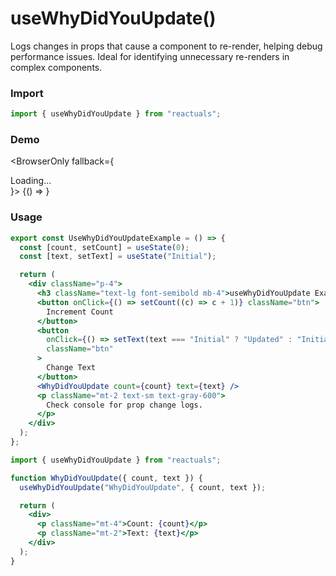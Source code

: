 # useWhyDidYouUpdate()

Logs changes in props that cause a component to re-render, helping debug performance issues. Ideal for identifying unnecessary re-renders in complex components.

### Import

```jsx
import { useWhyDidYouUpdate } from "reactuals";
```

### Demo


<BrowserOnly fallback={<div>Loading...</div>}>
  {() => <UseWhyDidYouUpdateExample />}
</BrowserOnly>

### Usage

```jsx
export const UseWhyDidYouUpdateExample = () => {
  const [count, setCount] = useState(0);
  const [text, setText] = useState("Initial");

  return (
    <div className="p-4">
      <h3 className="text-lg font-semibold mb-4">useWhyDidYouUpdate Example</h3>
      <button onClick={() => setCount((c) => c + 1)} className="btn">
        Increment Count
      </button>
      <button
        onClick={() => setText(text === "Initial" ? "Updated" : "Initial")}
        className="btn"
      >
        Change Text
      </button>
      <WhyDidYouUpdate count={count} text={text} />
      <p className="mt-2 text-sm text-gray-600">
        Check console for prop change logs.
      </p>
    </div>
  );
};

import { useWhyDidYouUpdate } from "reactuals";

function WhyDidYouUpdate({ count, text }) {
  useWhyDidYouUpdate("WhyDidYouUpdate", { count, text });

  return (
    <div>
      <p className="mt-4">Count: {count}</p>
      <p className="mt-2">Text: {text}</p>
    </div>
  );
}
```
